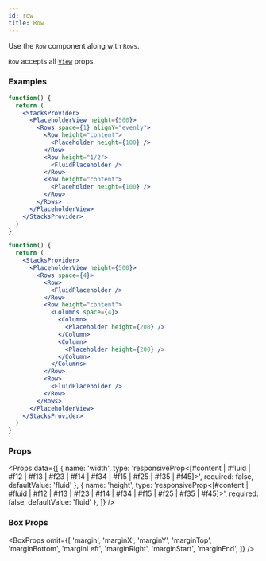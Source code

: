 ```yaml
---
id: row
title: Row
---
```



Use the `Row` component along with `Rows`.

`Row` accepts all [`View`](https://reactnative.dev/docs/view) props.

### Examples

```jsx live
function() {
  return (
    <StacksProvider>
      <PlaceholderView height={500}>
        <Rows space={1} alignY="evenly">
          <Row height="content">
            <Placeholder height={100} />
          </Row>
          <Row height="1/2">
            <FluidPlaceholder />
          </Row>
          <Row height="content">
            <Placeholder height={100} />
          </Row>
        </Rows>
      </PlaceholderView>
    </StacksProvider>
  )
}
```

```jsx live
function() {
  return (
    <StacksProvider>
      <PlaceholderView height={500}>
        <Rows space={4}>
          <Row>
            <FluidPlaceholder />
          </Row>
          <Row height="content">
            <Columns space={4}>
              <Column>
                <Placeholder height={200} />
              </Column>
              <Column>
                <Placeholder height={200} />
              </Column>
            </Columns>
          </Row>
          <Row>
            <FluidPlaceholder />
          </Row>
        </Rows>
      </PlaceholderView>
    </StacksProvider>
  )
}
```

### Props

<Props
  data={[
    {
      name: 'width',
      type: 'responsiveProp<[#content | #fluid | #f12 | #f13 | #f23 | #f14 | #f34 | #f15 | #f25 | #f35 | #f45]>',
      required: false,
      defaultValue: 'fluid'
    },
    {
      name: 'height',
      type: 'responsiveProp<[#content | #fluid | #f12 | #f13 | #f23 | #f14 | #f34 | #f15 | #f25 | #f35 | #f45]>',
      required: false,
      defaultValue: 'fluid'
    },
  ]}
/>


### Box Props

<BoxProps omit={[
  'margin',
  'marginX',
  'marginY',
  'marginTop',
  'marginBottom',
  'marginLeft',
  'marginRight',
  'marginStart',
  'marginEnd',
]} />
